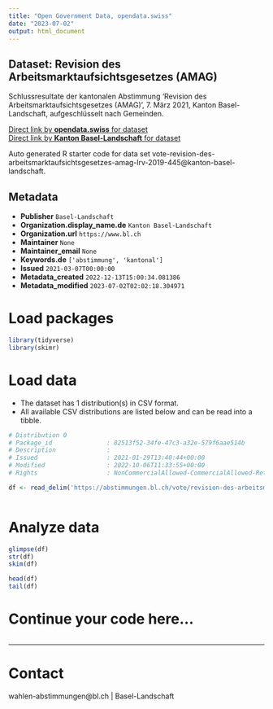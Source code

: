 ```yaml
---
title: "Open Government Data, opendata.swiss"
date: "2023-07-02"
output: html_document
---
```


## Dataset: Revision des Arbeitsmarktaufsichtsgesetzes (AMAG)

Schlussresultate der kantonalen Abstimmung 'Revision des Arbeitsmarktaufsichtsgesetzes (AMAG)', 7. März 2021, Kanton Basel-Landschaft, aufgeschlüsselt nach Gemeinden.

[Direct link by **opendata.swiss** for dataset](https://opendata.swiss/de/dataset/revision-des-arbeitsmarktaufsichtsgesetzes-amag)<br>
[Direct link by **Kanton Basel-Landschaft** for dataset](https://abstimmungen.bl.ch/vote/revision-des-arbeitsmarktaufsichtsgesetzes-amag-lrv-2019-445/data)

Auto generated R starter code for data set vote-revision-des-arbeitsmarktaufsichtsgesetzes-amag-lrv-2019-445@kanton-basel-landschaft.

## Metadata

- **Publisher** `Basel-Landschaft`
- **Organization.display_name.de** `Kanton Basel-Landschaft`
- **Organization.url** `https://www.bl.ch`
- **Maintainer** `None`
- **Maintainer_email** `None`
- **Keywords.de** `['abstimmung', 'kantonal']`
- **Issued** `2021-03-07T00:00:00`
- **Metadata_created** `2022-12-13T15:00:34.081386`
- **Metadata_modified** `2023-07-02T02:02:18.304971`


# Load packages

```r

library(tidyverse)
library(skimr)

```

# Load data

-   The dataset has 1 distribution(s) in CSV format.
-   All available CSV distributions are listed below and can be read into a tibble.

```r

# Distribution 0
# Package_id               : 82513f52-34fe-47c3-a32e-579f6aae514b
# Description              : 
# Issued                   : 2021-01-29T13:40:44+00:00
# Modified                 : 2022-10-06T11:33:55+00:00
# Rights                   : NonCommercialAllowed-CommercialAllowed-ReferenceRequired

df <- read_delim('https://abstimmungen.bl.ch/vote/revision-des-arbeitsmarktaufsichtsgesetzes-amag-lrv-2019-445/data-csv')



```

# Analyze data

```r

glimpse(df)
str(df)
skim(df)

head(df)
tail(df)

```

# Continue your code here...

```r

```

------------------------------------------------------------------------

# Contact

wahlen-abstimmungen@bl.ch | Basel-Landschaft
